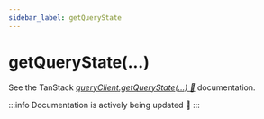 ```yaml
---
sidebar_label: getQueryState
---
```


# getQueryState(...)

See the TanStack
[_queryClient.getQueryState(...) 🌴_](https://tanstack.com/query/latest/docs/reference/QueryClient#queryclientgetquerystate)
documentation.

:::info
Documentation is actively being updated 🚧
:::
